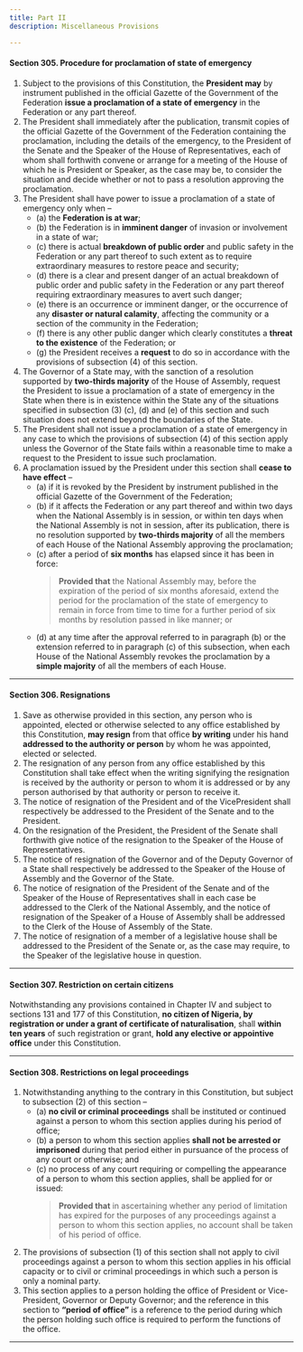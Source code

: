 ```yaml
---
title: Part II
description: Miscellaneous Provisions

---
```






#### Section 305. Procedure for proclamation of state of emergency

1.  Subject to the provisions of this Constitution, the **President may** by instrument published in the official Gazette of the Government of the Federation **issue a proclamation of a state of emergency** in the Federation or any part thereof.
2.  The President shall immediately after the publication, transmit copies of the official Gazette of the Government of the Federation containing the proclamation, including the details of the emergency, to the President of the Senate and the Speaker of the House of Representatives, each of whom shall forthwith convene or arrange for a meeting of the House of which he is President or Speaker, as the case may be, to consider the situation and decide whether or not to pass a resolution approving the proclamation.
3.  The President shall have power to issue a proclamation of a state of emergency only when –
    -   (a) the **Federation is at war**;
    -   (b) the Federation is in **imminent danger** of invasion or involvement in a state of war;
    -   (c) there is actual **breakdown of public order** and public safety in the Federation or any part thereof to such extent as to require extraordinary measures to restore peace and security;
    -   (d) there is a clear and present danger of an actual breakdown of public order and public safety in the Federation or any part thereof requiring extraordinary measures to avert such danger;
    -   (e) there is an occurrence or imminent danger, or the occurrence of any **disaster or natural calamity**, affecting the community or a section of the community in the Federation;
    -   (f) there is any other public danger which clearly constitutes a **threat to the existence** of the Federation; or
    -   (g) the President receives a **request** to do so in accordance with the provisions of subsection (4) of this section.
4.  The Governor of a State may, with the sanction of a resolution supported by **two-thirds majority** of the House of Assembly, request the President to issue a proclamation of a state of emergency in the State when there is in existence within the State any of the situations specified in subsection (3) (c), (d) and (e) of this section and such situation does not extend beyond the boundaries of the State.
5.  The President shall not issue a proclamation of a state of emergency in any case to which the provisions of subsection (4) of this section apply unless the Governor of the State fails within a reasonable time to make a request to the President to issue such proclamation.
6.  A proclamation issued by the President under this section shall **cease to have effect** –
    -   (a) if it is revoked by the President by instrument published in the official Gazette of the Government of the Federation;
    -   (b) if it affects the Federation or any part thereof and within two days when the National Assembly is in session, or within ten days when the National Assembly is not in session, after its publication, there is no resolution supported by **two-thirds majority** of all the members of each House of the National Assembly approving the proclamation;
    -   (c) after a period of **six months** has elapsed since it has been in force:
        > **Provided that** the National Assembly may, before the expiration of the period of six months aforesaid, extend the period for the proclamation of the state of emergency to remain in force from time to time for a further period of six months by resolution passed in like manner; or
    -   (d) at any time after the approval referred to in paragraph (b) or the extension referred to in paragraph (c) of this subsection, when each House of the National Assembly revokes the proclamation by a **simple majority** of all the members of each House.

---

#### Section 306. Resignations

1.  Save as otherwise provided in this section, any person who is appointed, elected or otherwise selected to any office established by this Constitution, **may resign** from that office **by writing** under his hand **addressed to the authority or person** by whom he was appointed, elected or selected.
2.  The resignation of any person from any office established by this Constitution shall take effect when the writing signifying the resignation is received by the authority or person to whom it is addressed or by any person authorised by that authority or person to receive it.
3.  The notice of resignation of the President and of the VicePresident shall respectively be addressed to the President of the Senate and to the President.
4.  On the resignation of the President, the President of the Senate shall forthwith give notice of the resignation to the Speaker of the House of Representatives.
5.  The notice of resignation of the Governor and of the Deputy Governor of a State shall respectively be addressed to the Speaker of the House of Assembly and the Governor of the State.
6.  The notice of resignation of the President of the Senate and of the Speaker of the House of Representatives shall in each case be addressed to the Clerk of the National Assembly, and the notice of resignation of the Speaker of a House of Assembly shall be addressed to the Clerk of the House of Assembly of the State.
7.  The notice of resignation of a member of a legislative house shall be addressed to the President of the Senate or, as the case may require, to the Speaker of the legislative house in question.

---

#### Section 307. Restriction on certain citizens

Notwithstanding any provisions contained in Chapter IV and subject to sections 131 and 177 of this Constitution, **no citizen of Nigeria, by registration or under a grant of certificate of naturalisation**, shall **within ten years** of such registration or grant, **hold any elective or appointive office** under this Constitution.

---

#### Section 308. Restrictions on legal proceedings

1.  Notwithstanding anything to the contrary in this Constitution, but subject to subsection (2) of this section –
    -   (a) **no civil or criminal proceedings** shall be instituted or continued against a person to whom this section applies during his period of office;
    -   (b) a person to whom this section applies **shall not be arrested or imprisoned** during that period either in pursuance of the process of any court or otherwise; and
    -   (c) no process of any court requiring or compelling the appearance of a person to whom this section applies, shall be applied for or issued:
        > **Provided that** in ascertaining whether any period of limitation has expired for the purposes of any proceedings against a person to whom this section applies, no account shall be taken of his period of office.
2.  The provisions of subsection (1) of this section shall not apply to civil proceedings against a person to whom this section applies in his official capacity or to civil or criminal proceedings in which such a person is only a nominal party.
3.  This section applies to a person holding the office of President or Vice-President, Governor or Deputy Governor; and the reference in this section to **“period of office”** is a reference to the period during which the person holding such office is required to perform the functions of the office.

---